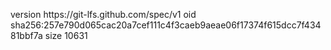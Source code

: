 version https://git-lfs.github.com/spec/v1
oid sha256:257e790d065cac20a7cef111c4f3caeb9aeae06f17374f615dcc7f43481bbf7a
size 10631
